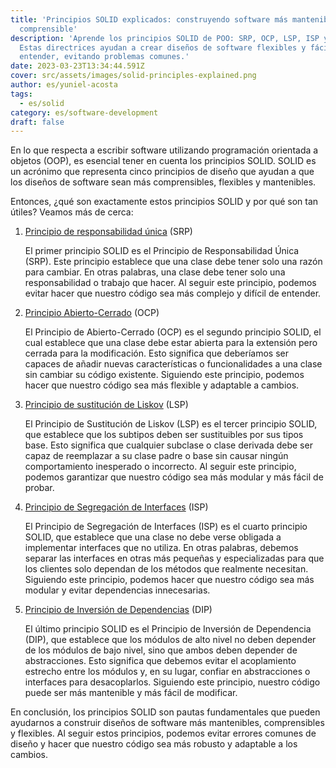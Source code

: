 ```yaml
---
title: 'Principios SOLID explicados: construyendo software más mantenible y
  comprensible'
description: 'Aprende los principios SOLID de POO: SRP, OCP, LSP, ISP y DIP.
  Estas directrices ayudan a crear diseños de software flexibles y fáciles de
  entender, evitando problemas comunes.'
date: 2023-03-23T13:34:44.591Z
cover: src/assets/images/solid-principles-explained.png
author: es/yuniel-acosta
tags:
  - es/solid
category: es/software-development
draft: false
---
```



En lo que respecta a escribir software utilizando programación orientada a objetos (OOP), es esencial tener en cuenta los principios SOLID. SOLID es un acrónimo que representa cinco principios de diseño que ayudan a que los diseños de software sean más comprensibles, flexibles y mantenibles.

Entonces, ¿qué son exactamente estos principios SOLID y por qué son tan útiles? Veamos más de cerca:

1. [Principio de responsabilidad única](https://www.yunielacosta.com/es/posts/s-the-single-responsibility-principle/) (SRP)

   El primer principio SOLID es el Principio de Responsabilidad Única (SRP). Este principio establece que una clase debe tener solo una razón para cambiar. En otras palabras, una clase debe tener solo una responsabilidad o trabajo que hacer. Al seguir este principio, podemos evitar hacer que nuestro código sea más complejo y difícil de entender.

2. [Principio Abierto-Cerrado](https://www.yunielacosta.com/es/posts/o-the-open-closed-principle-extending-behaviors-without-modifying-code/) (OCP)

   El Principio de Abierto-Cerrado (OCP) es el segundo principio SOLID, el cual establece que una clase debe estar abierta para la extensión pero cerrada para la modificación. Esto significa que deberíamos ser capaces de añadir nuevas características o funcionalidades a una clase sin cambiar su código existente. Siguiendo este principio, podemos hacer que nuestro código sea más flexible y adaptable a cambios.

3. [Principio de sustitución de Liskov](https://www.yunielacosta.com/es/posts/l-the-liskov-substitution-principle/) (LSP)

   El Principio de Sustitución de Liskov (LSP) es el tercer principio SOLID, que establece que los subtipos deben ser sustituibles por sus tipos base. Esto significa que cualquier subclase o clase derivada debe ser capaz de reemplazar a su clase padre o base sin causar ningún comportamiento inesperado o incorrecto. Al seguir este principio, podemos garantizar que nuestro código sea más modular y más fácil de probar.

4. [Principio de Segregación de Interfaces](https://www.yunielacosta.com/es/posts/i-the-interface-segregation-principle/) (ISP)

   El Principio de Segregación de Interfaces (ISP) es el cuarto principio SOLID, que establece que una clase no debe verse obligada a implementar interfaces que no utiliza. En otras palabras, debemos separar las interfaces en otras más pequeñas y especializadas para que los clientes solo dependan de los métodos que realmente necesitan. Siguiendo este principio, podemos hacer que nuestro código sea más modular y evitar dependencias innecesarias.

5. [Principio de Inversión de Dependencias](https://www.yunielacosta.com/es/posts/d-the-dependency-inversion-principle/) (DIP)

   El último principio SOLID es el Principio de Inversión de Dependencia (DIP), que establece que los módulos de alto nivel no deben depender de los módulos de bajo nivel, sino que ambos deben depender de abstracciones. Esto significa que debemos evitar el acoplamiento estrecho entre los módulos y, en su lugar, confiar en abstracciones o interfaces para desacoplarlos. Siguiendo este principio, nuestro código puede ser más mantenible y más fácil de modificar.

En conclusión, los principios SOLID son pautas fundamentales que pueden ayudarnos a construir diseños de software más mantenibles, comprensibles y flexibles. Al seguir estos principios, podemos evitar errores comunes de diseño y hacer que nuestro código sea más robusto y adaptable a los cambios.
